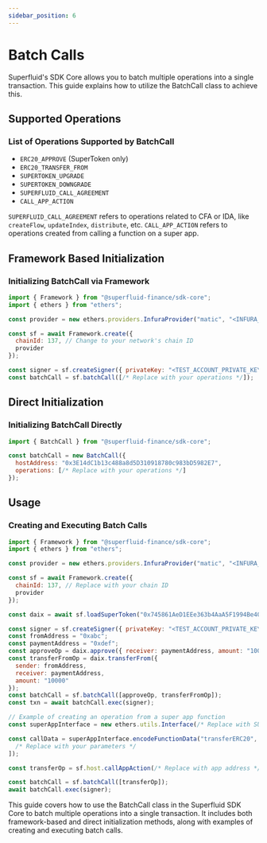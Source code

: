 ```yaml
---
sidebar_position: 6
---
```



# Batch Calls

Superfluid's SDK Core allows you to batch multiple operations into a single transaction. This guide explains how to utilize the BatchCall class to achieve this.

## Supported Operations

### List of Operations Supported by BatchCall

- `ERC20_APPROVE` (SuperToken only)
- `ERC20_TRANSFER_FROM`
- `SUPERTOKEN_UPGRADE`
- `SUPERTOKEN_DOWNGRADE`
- `SUPERFLUID_CALL_AGREEMENT`
- `CALL_APP_ACTION`

`SUPERFLUID_CALL_AGREEMENT` refers to operations related to CFA or IDA, like `createFlow`, `updateIndex`, `distribute`, etc. `CALL_APP_ACTION` refers to operations created from calling a function on a super app.

## Framework Based Initialization

### Initializing BatchCall via Framework

```javascript
import { Framework } from "@superfluid-finance/sdk-core";
import { ethers } from "ethers";

const provider = new ethers.providers.InfuraProvider("matic", "<INFURA_API_KEY>");

const sf = await Framework.create({
  chainId: 137, // Change to your network's chain ID
  provider
});

const signer = sf.createSigner({ privateKey: "<TEST_ACCOUNT_PRIVATE_KEY>", provider });
const batchCall = sf.batchCall([/* Replace with your operations */]);
```

## Direct Initialization

### Initializing BatchCall Directly

```javascript
import { BatchCall } from "@superfluid-finance/sdk-core";

const batchCall = new BatchCall({
  hostAddress: "0x3E14dC1b13c488a8d5D310918780c983bD5982E7",
  operations: [/* Replace with your operations */]
});
```

## Usage

### Creating and Executing Batch Calls

```javascript
import { Framework } from "@superfluid-finance/sdk-core";
import { ethers } from "ethers";

const provider = new ethers.providers.InfuraProvider("matic", "<INFURA_API_KEY>");

const sf = await Framework.create({
  chainId: 137, // Replace with your chain ID
  provider
});

const daix = await sf.loadSuperToken("0x745861AeD1EEe363b4AaA5F1994Be40b1e05Ff90");

const signer = sf.createSigner({ privateKey: "<TEST_ACCOUNT_PRIVATE_KEY>", provider });
const fromAddress = "0xabc";
const paymentAddress = "0xdef";
const approveOp = daix.approve({ receiver: paymentAddress, amount: "10000" });
const transferFromOp = daix.transferFrom({
  sender: fromAddress,
  receiver: paymentAddress,
  amount: "10000"
});
const batchCall = sf.batchCall([approveOp, transferFromOp]);
const txn = await batchCall.exec(signer);

// Example of creating an operation from a super app function
const superAppInterface = new ethers.utils.Interface(/* Replace with SUPER_APP_ABI */);

const callData = superAppInterface.encodeFunctionData("transferERC20", [
  /* Replace with your parameters */
]);

const transferOp = sf.host.callAppAction(/* Replace with app address */, callData);

const batchCall = sf.batchCall([transferOp]);
await batchCall.exec(signer);
```

This guide covers how to use the BatchCall class in the Superfluid SDK Core to batch multiple operations into a single transaction. It includes both framework-based and direct initialization methods, along with examples of creating and executing batch calls.